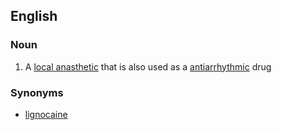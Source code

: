 ==English==

===Noun===
{{wikipedia}}
{{en-noun|-}}

#{{medicine}} A [[local anasthetic]] that is also used as a [[antiarrhythmic]] drug

===Synonyms===
*[[lignocaine]]